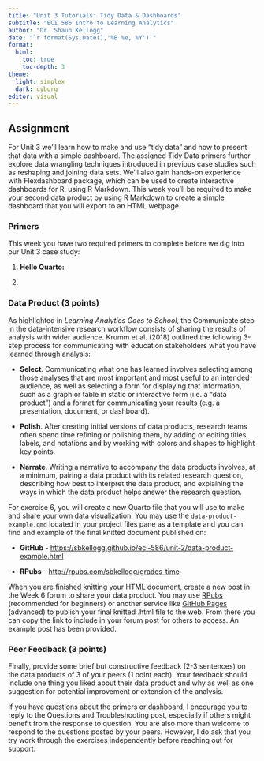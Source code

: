 ```yaml
---
title: "Unit 3 Tutorials: Tidy Data & Dashboards"
subtitle: "ECI 586 Intro to Learning Analytics"
author: "Dr. Shaun Kellogg"
date: "`r format(Sys.Date(),'%B %e, %Y')`"
format:
  html:
    toc: true
    toc-depth: 3
theme:
  light: simplex
  dark: cyborg
editor: visual
---
```


## Assignment

For Unit 3 we'll learn how to make and use "tidy data" and how to present that data with a simple dashboard. The assigned Tidy Data primers further explore data wrangling techniques introduced in previous case studies such as reshaping and joining data sets. We'll also gain hands-on experience with Flexdashboard package, which can be used to create interactive dashboards for R, using R Markdown. This week you'll be required to make your second data product by using R Markdown to create a simple dashboard that you will export to an HTML webpage.

### Primers

This week you have two required primers to complete before we dig into our Unit 3 case study:

1.  **Hello Quarto:**

2.  

### **Data Product (3 points)**

As highlighted in *Learning Analytics Goes to School*, the Communicate step in the data-intensive research workflow consists of sharing the results of analysis with wider audience. Krumm et al. (2018) outlined the following 3-step process for communicating with education stakeholders what you have learned through analysis:

-   **Select**. Communicating what one has learned involves selecting among those analyses that are most important and most useful to an intended audience, as well as selecting a form for displaying that information, such as a graph or table in static or interactive form (i.e. a "data product") and a format for communicating your results (e.g. a presentation, document, or dashboard).  

-   **Polish**. After creating initial versions of data products, research teams often spend time refining or polishing them, by adding or editing titles, labels, and notations and by working with colors and shapes to highlight key points.

-   **Narrate**. Writing a narrative to accompany the data products involves, at a minimum, pairing a data product with its related research question, describing how best to interpret the data product, and explaining the ways in which the data product helps answer the research question.

For exercise 6, you will create a new Quarto file that you will use to make and share your own data visualization. You may use the `data-product-example.qmd` located in your project files pane as a template and you can find and example of the final knitted document published on: 

-   **GitHub** - <https://sbkellogg.github.io/eci-586/unit-2/data-product-example.html>

-   **RPubs** - <http://rpubs.com/sbkellogg/grades-time>

When you are finished knitting your HTML document, create a new post in the Week 6 forum to share your data product. You may use [RPubs](https://rpubs.com/about/getting-started) (recommended for beginners) or another service like [GitHub Pages](https://pages.github.com/) (advanced) to publish your final knitted .html file to the web. From there you can copy the link to include in your forum post for others to access. An example post has been provided.

### Peer Feedback (3 points)

Finally, provide some brief but constructive feedback (2-3 sentences) on the data products of 3 of your peers (1 point each). Your feedback should include one thing you liked about their data product and why as well as one suggestion for potential improvement or extension of the analysis.

If you have questions about the primers or dashboard, I encourage you to reply to the Questions and Troubleshooting post, especially if others might benefit from the response to question. You are also more than welcome to respond to the questions posted by your peers. However, I do ask that you try work through the exercises independently before reaching out for support.
